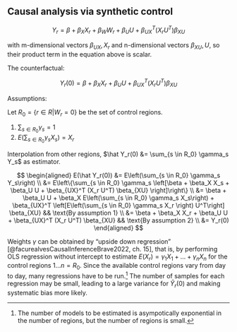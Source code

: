 ## Causal analysis via synthetic control {#sec-synth}

$$
Y_r = \beta + \beta_X X_r + \beta_W W_r + \beta_U U + \beta_{UX}^T (X_r U^T) \beta_{XU}
$$

with m-dimensional vectors $\beta_{UX}, X_r$ and n-dimensional vectors $\beta_{XU}, U$, so their product term in the equation above is scalar.

The counterfactual:

$$
Y_r(0) = \beta + \beta_X X_r + \beta_U U + \beta_{UX}^T (X_r U^T) \beta_{XU}
$$

Assumptions:

Let $R_0 = \{r \in R|W_r=0\}$ be the set of control regions.

1. $\sum_{s \in R_0} \gamma_s = 1$
2. $E(\sum_{s \in R_0} \gamma_s X_s) = X_r$

Interpolation from other regions, $\hat Y_r(0) &= \sum_{s \in R_0} \gamma_s Y_s$ as estimator.

$$
\begin{aligned}
E(\hat Y_r(0)) &= E\left(\sum_{s \in R_0} \gamma_s Y_s\right) \\
&= E\left\{\sum_{s \in R_0} \gamma_s \left[\beta + \beta_X X_s + \beta_U U + \beta_{UX}^T (X_r U^T) \beta_{XU} \right]\right\} \\
&= \beta + \beta_U U + \beta_X E\left(\sum_{s \in R_0} \gamma_s  X_s\right) + \beta_{UX}^T \left[E\left(\sum_{s \in R_0} \gamma_s X_r \right) U^T\right] \beta_{XU} && \text{By assumption 1} \\
&= \beta + \beta_X X_r + \beta_U U + \beta_{UX}^T (X_r U^T) \beta_{XU} && \text{By assumption 2} \\
&= Y_r(0)
\end{aligned}
$$

Weights $\gamma$ can be obtained by "upside down regression" [@facurealvesCausalInferenceBrave2022, ch. 15], that is, by performing OLS regression without intercept to estimate $E(X_r)=\gamma_1 X_1 + ... + \gamma_n X_n$ for the control regions $1...n=R_0$. Since the available control regions vary from day to day, many regressions have to be run.^[The number of models to be estimated is asympotically exponential in the number of regions, but the number of regions is small.] The number of samples for each regression may be small, leading to a large variance for $\hat Y_r(0)$ and making systematic bias more likely.

<!-- This is location-based matching

Alternative: @MatrixProfileStumpy for time-based matching. But: would assume that confounders are time-invariant, not plausible; or that they are fully caught somehow by the time series, also not too plausible.

cite Abadie, Cunningham

### Selecting control regions based on the distance

- reverse and effect

### Selecting control regions based on sociodemographics

Variables

Methods:
- correlation
- linear regression
- PC regression
- PLS regression
- NMF regression

visualize "maps of Germany" based on first 2 components

select n_components based on cross-validation

### Selecting control regions based on high predictive quality

#### manually

#### using tf-causalimpact

### Bias from incomplete protest data

#### Difficulties with small protest events

#### Difficulties with large protest events -->
